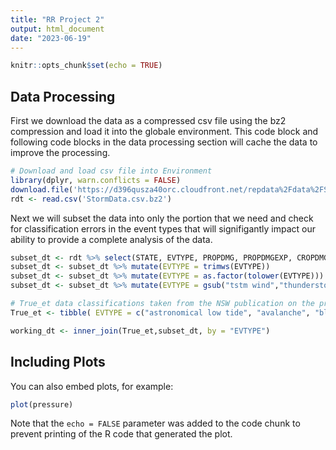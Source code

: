 ```yaml
---
title: "RR Project 2"
output: html_document
date: "2023-06-19"
---
```


```r
knitr::opts_chunk$set(echo = TRUE)
```

## Data Processing

First we download the data as a compressed csv file using the bz2 compression and load it into the globale environment. This code block and following code blocks in the data processing section will cache the data to improve the processing. 

```r
# Download and load csv file into Environment
library(dplyr, warn.conflicts = FALSE)
download.file('https://d396qusza40orc.cloudfront.net/repdata%2Fdata%2FStormData.csv.bz2','./StormData.csv.bz2')
rdt <- read.csv('StormData.csv.bz2')
```

Next we will subset the data into only the portion that we need and check for classification errors in the event types that will signifigantly impact our ability to provide a complete analysis of the data.
```r
subset_dt <- rdt %>% select(STATE, EVTYPE, PROPDMG, PROPDMGEXP, CROPDMG, CROPDMGEXP, FATALITIES, INJURIES)
subset_dt <- subset_dt %>% mutate(EVTYPE = trimws(EVTYPE))
subset_dt <- subset_dt %>% mutate(EVTYPE = as.factor(tolower(EVTYPE)))
subset_dt <- subset_dt %>% mutate(EVTYPE = gsub("tstm wind","thunderstorm wind",EVTYPE))

# True_et data classifications taken from the NSW publication on the preperation of data.
True_et <- tibble( EVTYPE = c("astronomical low tide", "avalanche", "blizzard", "coastal flood", "cold/wind chill", "debris flow","dense fog",'dense smoke', "drought", "dust devil", "dust storm", "excessive heat", "extreme cold/wind chill", "flash flood", "flood", "freezing fog", "frost/freeze", "funnel cloud","hail", "heat", "heavy rain", "heavy snow", "high surf", "high wind", "hurricane/typhoon", "ice storm", "lakeshore flood", "lake-effect snow", "lightning", "marine hail", "marine high wind", "marine strong wind", "marine thunderstorm wind", "rip current", "seiche", "sleet", "storm tide","strong wind", "thunderstorm wind", "tornado", "tropical depression", "tropical storm","tsunami", "volcanic ash", "waterspout", "wildfire", "winter storm", "winter weather"))

working_dt <- inner_join(True_et,subset_dt, by = "EVTYPE")
```

## Including Plots

You can also embed plots, for example:

```r
plot(pressure)
```

Note that the `echo = FALSE` parameter was added to the code chunk to prevent printing of the R code that generated the plot.
